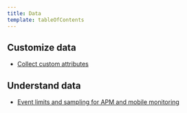 ```yaml
---
title: Data
template: tableOfContents
---
```


## Customize data

* [Collect custom attributes](/docs/using-new-relic/data/customize-data/collect-custom-attributes)

## Understand data

* [Event limits and sampling for APM and mobile monitoring](/docs/using-new-relic/data/understand-data/new-relic-event-limits-sampling)
